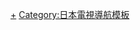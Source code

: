{{NavboxV2
|name = Tv-kansai
|title = [[近畿地方]]的[[電視台]]
|bodyclass = hlist
|bodystyle = text-align:left
|above  = 按遙控器號碼排序（NHK以[[NHK綜合頻道|綜合頻道]]號碼為準）
|group1style = 
|group1 = [[公共廣播]]<br />([[日本放送協會|NHK]])
|list1  = 
*[[NHK大阪放送局|大阪]] '''1'''
*[[NHK京都放送局|京都]] '''1'''
*[[NHK神戶放送局|神戶]] '''1'''
*[[NHK奈良放送局|奈良]] '''1'''
*[[NHK和歌山放送局|和歌山]] '''1'''
*[[NHK大津放送局|大津]] '''1'''
|group2 = [[商業廣播]]
|list2  = 
 |list2-type = vertical
 |list2-border = child
 |list2-group1 = [[廣域廣播|近畿廣域廣播]]<br />（{{link-ja|準核心局|準キー局}}）
 |list2-list1 =
*{{Color|#00FF00|■}} [[每日放送|MBS毎日放送]] '''4'''（[[MBS媒體控股]]旗下）
*{{Color|#AFEEEE|■}} [[朝日放送電視台|ABC朝日放送電視台]] '''6'''（[[朝日放送集團控股]]旗下）
*{{Color|#7AC7EB|■}} [[關西電視台|KTV關西電視台]] '''8'''
*{{Color|#FF0000|■}} [[讀賣電視台|ytv讀賣電視台]] '''10'''
 |list2-group2 = {{link-ja|縣域廣播|県域放送|縣域廣播}}
 |list2-list2 =
*{{Color|#83A7E2|■}} [[大阪電視台|TVO大阪電視台]] '''7'''（[[大阪府]]）
*{{Color|#C9A0DC|■}} [[京都放送|KBS京都放送]] '''5'''（[[京都府]]）
*{{Color|#C9A0DC|■}} [[SUN電視台]] '''3'''（[[兵庫縣]]）
*{{Color|#C9A0DC|■}}{{Color|#83A7E2|■}} [[奈良電視台|TVN奈良電視台]] '''9'''（[[奈良縣]]）
*{{Color|#C9A0DC|■}}{{Color|#83A7E2|■}} [[和歌山電視台|WTV和歌山電視台]] '''5'''（[[和歌山縣]]）
*{{Color|#C9A0DC|■}}{{Color|#83A7E2|■}} [[琵琶湖放送|BBC琵琶湖放送]] '''3'''（[[滋賀縣]]）
|belowstyle=
|below=
*{{Color|#FF0000|■}} [[日本新聞網 (日本電視台)|NNN]]/[[日本電視網協議會|NNS]]加盟台
*{{Color|#AFEEEE|■}} [[全日本新聞網|ANN]]加盟台
*{{Color|#00FF00|■}} [[日本新聞網 (TBS)|JNN]]加盟台
*{{Color|#83A7E2|■}} [[東京電視網|TXN]]加盟台
*{{Color|#7AC7EB|■}} [[富士新聞網|FNN]]/[[富士電視網|FNS]]加盟台
*{{Color|#C9A0DC|■}} [[全國獨立放送協議會|獨立台]]

*備註：TVN奈良電視台、WTV和歌山電視台、BBC琵琶湖放送和TXN聯播網有合作關係。

*[[Template:Tv-hokkaido|北海道]]
*[[Template:Tv-tohoku|東北]]
*[[Template:Tv-kanto|关东]]
*[[Template:Tv-chubu|甲信越・静岡]]
*[[Template:Tv-hokuriku|北陸]]
*[[Template:Tv-tokai|東海]]
*[[Template:Tv-kansai|近畿]]
*[[Template:Tv-chushikoku|中国・四国]]
*[[Template:Tv-kyushuoki|九州・沖縄]]
}}<noinclude>
[[Category:近畿地方的電視台|+]]
[[Category:日本電視導航模板]]
</noinclude>